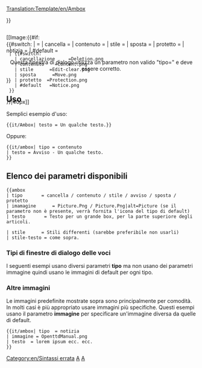 <noinclude>[[Translation:Template/en/Ambox]]</noinclude><!-- 
      adattamento del codice Wiki Ambox
-->

<noinclude></noinclude><includeonly><div style="{{#IF: {{{stile|}}} | {{{stile}}} | margin: 0px 10% 0px 10%; border: 1px solid #aaa; border-left: 10px solid {{#switch:{{{tipo|}}} 
  | cancella     =#b22222;
  | contenuto    =#f28500;
  | stile      =#f4c430;
  | sposta       =#9932cc;
  | protetto  =#bba;
  | #default   =#1e90ff;
}} padding: 4px 8px; background:#efefef; min-height: 44px;">}}
<div style="position: absolute;">[[Image:{{#if:{{{immagine|}}}
  | {{{immagine}}}
  | {{#switch:{{{tipo|}}}
    | cancellazione     =Deletion.png
    | contenuto    =Content.png
    | stile      =Edit-clear.png
    | sposta      =Move.png
    | protetto  =Protection.png
    | #default   =Notice.png
  }}
}}|40px]]</div>
<div style="border: none; padding: 2px 2px 2px 62px;">
<span style="{{#IF: {{{stile-testo|}}} | {{{stile-testo}}} | }}"> {{{testo|}}} </span>
</div></div><!-- 
Rileva e segnala l'utilizzo errato [[Template:Ambox/It#Tipi di finestre di dialogo delle voci parametri |"tipo"]]:
-->{{#switch:{{{tipo|}}}
|            = <!--Nessun tipo fornito è considerato un input valido --> 
| cancella     =
| contenuto    = 
| stile      =
| sposta       =
| protetto  =
| notizia     =
| #default   = <div style="text-align: center;">Questa finestra di dialogo utilizza un parametro non valido "tipo={{{tipo|}}}" e deve essere corretto.</div>[[Category:en/Sintassi errata]]
}}</includeonly><noinclude>

==Uso==
Semplici esempio d'uso:
<pre>
{{it/Ambox| testo = Un qualche testo.}}
</pre>
{{it/Ambox| testo = Un qualche testo.}}

Oppure:
<pre>
{{it/ambox| tipo = contenuto
| testo = Avviso - Un qualche testo.
}}
</pre>
{{it/ambox| tipo = contenuto | testo = Avviso - Un qualche testo.}}

== Elenco dei parametri disponibili ==
<pre>
{{ambox
| tipo       = cancella / contenuto / stile / avviso / sposta / protetto
| imamagine      = Picture.Png / Picture.Png|alt=Picture (se il parametro non è presente, verrà fornita l'icona del tipo di default)
| testo       = Testo per un grande box, per la parte superiore degli articoli.

| stile      = Stili differenti (sarebbe preferibile non usarli)
| stile-testo = come sopra.
</pre>

=== Tipi di finestre di dialogo delle voci ===

I seguenti esempi usano diversi parametri '''tipo''' ma non usano dei parametri immagine quindi usano le immagini di default per ogni tipo.

{{it/ambox| tipo  = cancella
| testo  = tipo=<u>cancella</u> – Problemi di cancellazione, come {{en/s|cancella}}.
}}
{{it/ambox| tipo  = contenuto
| testo  = type=<u>contenuto</u> – Problemi di contenuto, come {{en/s|Avviso}}.
}}
{{it/ambox| tipo  = stile
| testo  = tipo=<u>stile</u> – Problemi di stile, come {{en/s|pulizia}}.
}}
{{it/ambox| tipo  = notizia
| testo  = tipo=<u>notizia</u> – Notizie sulle voci, come {{en/s|corrente}}.
}}
{{it/ambox| tipo  = sposta
| testo  = tipo=<u>sposta</u> – Proposte di fondere, dividere o tradurre come {{en/s|dividere}}.
}}
{{it/ambox| tipo  = protetto
| testo  = tipo=<u>protetto</u> – Avvisi di protezione, come {{en/s|Storico}}.
}}

=== Altre immagini ===

Le immagini predefinite mostrate sopra sono principalmente per comodità. In molti casi è più appropriato usare immagini più specifiche. Questi esempi usano il parametro '''immagine''' per specificare un'immagine diversa da quelle di default.

<pre>{{it/ambox| tipo  = notizia
| immagine = OpenttdManual.png
| testo  = lorem ipsum ecc. ecc. 
}}</pre>

{{it/ambox| tipo  = notizia
| immagine = OpenttdManual.png
| testo  = lorem ipsum ecc. ecc. 
}}

[[Category:en/Templates|A]][[Category:en/Message boxes|A]]
</noinclude><!--

  CSS if the option will become available

/* Article message box styles */
table.ambox {
    margin: 0px 10%;   /* 10% = Will not overlap with other elements */
    border: 1px solid #aaa; 
    border-left: 10px solid #1e90ff;    /* Default "notice" blue */
    background: #fbfbfb; 
}
table.ambox + table.ambox {   /* Single border between stacked boxes. */
    margin-top: -1px;
}
.ambox th.mbox-text, 
.ambox td.mbox-text {            /* The message body cell(s) */
    padding: 0.25em 0.5em;       /* 0.5em left/right */
}
.ambox td.mbox-image {           /* The left image cell */
    padding: 2px 0 2px 0.5em;    /* 0.5em left, 0px right */
}
.ambox td.mbox-imageright {      /* The right image cell */
    padding: 2px 0.5em 2px 0;    /* 0px left, 0.5em right */
}

table.ambox-notice {
    border-left: 10px solid #1e90ff;    /* Blue */
}
table.ambox-speedy {
    border-left: 10px solid #b22222;    /* Red */
    background: #fee;                   /* Pink */
}
table.ambox-delete {
    border-left: 10px solid #b22222;    /* Red */
}
table.ambox-content {
    border-left: 10px solid #f28500;    /* Orange */
}
table.ambox-style {
    border-left: 10px solid #f4c430;    /* Yellow */
}
table.ambox-move {
    border-left: 10px solid #9932cc;    /* Purple */
}
table.ambox-protection {
    border-left: 10px solid #bba;       /* Gray-gold */
}
-->